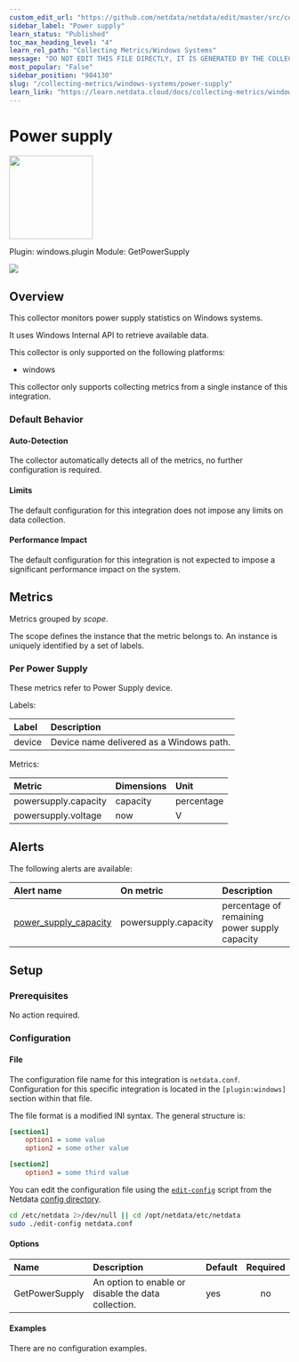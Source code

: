 ```yaml
---
custom_edit_url: "https://github.com/netdata/netdata/edit/master/src/collectors/windows.plugin/metadata.yaml"
sidebar_label: "Power supply"
learn_status: "Published"
toc_max_heading_level: "4"
learn_rel_path: "Collecting Metrics/Windows Systems"
message: "DO NOT EDIT THIS FILE DIRECTLY, IT IS GENERATED BY THE COLLECTOR'S metadata.yaml FILE"
most_popular: "False"
sidebar_position: "984130"
slug: "/collecting-metrics/windows-systems/power-supply"
learn_link: "https://learn.netdata.cloud/docs/collecting-metrics/windows-systems/power-supply"
---
```



# Power supply


<img src="https://netdata.cloud/img/powersupply.svg" width="150"/>


Plugin: windows.plugin
Module: GetPowerSupply

<img src="https://img.shields.io/badge/maintained%20by-Netdata-%2300ab44" />

## Overview

This collector monitors power supply statistics on Windows systems.


It uses Windows Internal API to retrieve available data.


This collector is only supported on the following platforms:

- windows

This collector only supports collecting metrics from a single instance of this integration.


### Default Behavior

#### Auto-Detection

The collector automatically detects all of the metrics, no further configuration is required.


#### Limits

The default configuration for this integration does not impose any limits on data collection.

#### Performance Impact

The default configuration for this integration is not expected to impose a significant performance impact on the system.


## Metrics

Metrics grouped by *scope*.

The scope defines the instance that the metric belongs to. An instance is uniquely identified by a set of labels.



### Per Power Supply

These metrics refer to Power Supply device.

Labels:

| Label      | Description     |
|:-----------|:----------------|
| device | Device name delivered as a Windows path. |

Metrics:

| Metric | Dimensions | Unit |
|:------|:----------|:----|
| powersupply.capacity | capacity | percentage |
| powersupply.voltage | now | V |



## Alerts


The following alerts are available:

| Alert name  | On metric | Description |
|:------------|:----------|:------------|
| [ power_supply_capacity ](https://github.com/netdata/netdata/blob/master/src/health/health.d/power_supply_capacity.conf) | powersupply.capacity | percentage of remaining power supply capacity |


## Setup

### Prerequisites

No action required.

### Configuration

#### File

The configuration file name for this integration is `netdata.conf`.
Configuration for this specific integration is located in the `[plugin:windows]` section within that file.

The file format is a modified INI syntax. The general structure is:

```ini
[section1]
    option1 = some value
    option2 = some other value

[section2]
    option3 = some third value
```
You can edit the configuration file using the [`edit-config`](/docs/netdata-agent/configuration#edit-a-configuration-file-using-edit-config) script from the
Netdata [config directory](/docs/netdata-agent/configuration#the-netdata-config-directory).

```bash
cd /etc/netdata 2>/dev/null || cd /opt/netdata/etc/netdata
sudo ./edit-config netdata.conf
```
#### Options



| Name | Description | Default | Required |
|:----|:-----------|:-------|:--------:|
| GetPowerSupply | An option to enable or disable the data collection. | yes | no |

#### Examples
There are no configuration examples.


